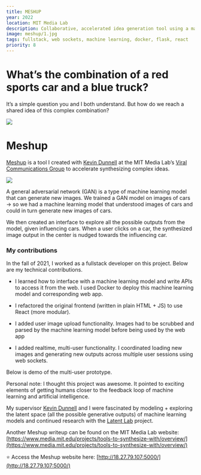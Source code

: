 ```yaml
---
title: MESHUP
year: 2022
location: MIT Media Lab
description: Collaborative, accelerated idea generation tool using a machine learning model trained on images of cars
image: meshup/1.jpg
tags: fullstack, web sockets, machine learning, docker, flask, react
priority: 8
---
```


# What’s the combination of a red sports car and a blue truck?

It’s a simple question you and I both understand. But how do we reach a shared idea of this complex combination?

![](/meshup/2.jpg)

# Meshup

[Meshup](http://18.27.79.107:5000/) is a tool I created with [Kevin Dunnell](https://www.media.mit.edu/people/dunnell/overview/) at the MIT Media Lab’s [Viral Communications Group](https://www.media.mit.edu/groups/viral-communications/overview/) to accelerate synthesizing complex ideas.

![](/meshup/3.jpg)

A general adversarial network (GAN) is a type of machine learning model that can generate new images. We trained a GAN model on images of cars → so we had a machine learning model that understood images of cars and could in turn generate new images of cars.

We then created an interface to explore all the possible outputs from the model, given influencing cars. When a user clicks on a car, the synthesized image output in the center is nudged towards the influencing car.

### My contributions

In the fall of 2021, I worked as a fullstack developer on this project. Below are my technical contributions.

- I learned how to interface with a machine learning model and write APIs to access it from the web. I used Docker to deploy this machine learning model and corresponding web app.

- I refactored the original frontend (written in plain HTML + JS) to use React (more modular).

- I added user image upload functionality. Images had to be scrubbed and parsed by the machine learning model before being used by the web app

- I added realtime, multi-user functionality. I coordinated loading new images and generating new outputs across multiple user sessions using web sockets.

Below is demo of the multi-user prototype.

<Vimeo vimeoId="713495315" />

Personal note: I thought this project was awesome. It pointed to exciting elements of getting humans closer to the feedback loop of machine learning and artificial intelligence.

My supervisor [Kevin Dunnell](https://www.media.mit.edu/people/dunnell/overview/) and I were fascinated by modeling + exploring the latent space (all the possible generative outputs) of machine learning models and continued research with the [Latent Lab](http://www.trudy.computer/latent-lab) project.

Another Meshup writeup can be found on the MIT Media Lab website: [https://www.media.mit.edu/projects/tools-to-synthesize-with/overview/](https://www.media.mit.edu/projects/tools-to-synthesize-with/overview/)

⭐️ Access the Meshup website here: [http://18.27.79.107:5000/](http://18.27.79.107:5000/)
